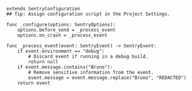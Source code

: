 ```gdscript
extends SentryConfiguration
## Tip: Assign configuration script in the Project Settings.

func _configure(options: SentryOptions):
	options.before_send = _process_event
	options.on_crash = _process_event

func _process_event(event: SentryEvent) -> SentryEvent:
	if event.environment == "debug":
		# Discard event if running in a debug build.
		return null
	if event.message.contains("Bruno"):
		# Remove sensitive information from the event.
		event.message = event.message.replace("Bruno", "REDACTED")
	return event
```
